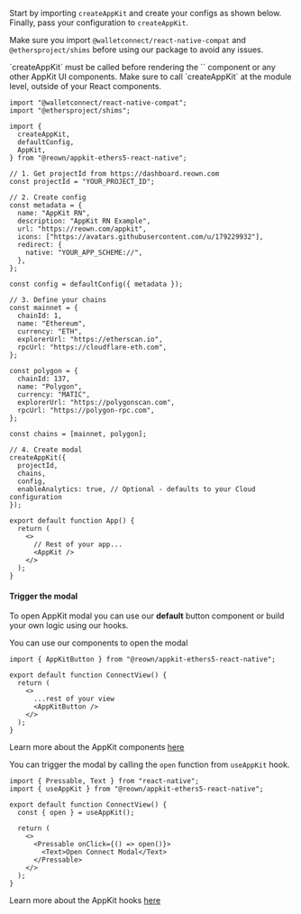 Start by importing `createAppKit` and create your configs as shown below.
Finally, pass your configuration to `createAppKit`.

<Note>

Make sure you import `@walletconnect/react-native-compat` and `@ethersproject/shims` before using our package to avoid any issues.

</Note>

<Note>
`createAppKit` must be called before rendering the `<AppKit />` component or any other AppKit UI components. Make sure to call `createAppKit` at the module level, outside of your React components.
</Note>

```tsx
import "@walletconnect/react-native-compat";
import "@ethersproject/shims";

import {
  createAppKit,
  defaultConfig,
  AppKit,
} from "@reown/appkit-ethers5-react-native";

// 1. Get projectId from https://dashboard.reown.com
const projectId = "YOUR_PROJECT_ID";

// 2. Create config
const metadata = {
  name: "AppKit RN",
  description: "AppKit RN Example",
  url: "https://reown.com/appkit",
  icons: ["https://avatars.githubusercontent.com/u/179229932"],
  redirect: {
    native: "YOUR_APP_SCHEME://",
  },
};

const config = defaultConfig({ metadata });

// 3. Define your chains
const mainnet = {
  chainId: 1,
  name: "Ethereum",
  currency: "ETH",
  explorerUrl: "https://etherscan.io",
  rpcUrl: "https://cloudflare-eth.com",
};

const polygon = {
  chainId: 137,
  name: "Polygon",
  currency: "MATIC",
  explorerUrl: "https://polygonscan.com",
  rpcUrl: "https://polygon-rpc.com",
};

const chains = [mainnet, polygon];

// 4. Create modal
createAppKit({
  projectId,
  chains,
  config,
  enableAnalytics: true, // Optional - defaults to your Cloud configuration
});

export default function App() {
  return (
    <>
      // Rest of your app...
      <AppKit />
    </>
  );
}
```

#### Trigger the modal

To open AppKit modal you can use our **default** button component or build your own logic using our hooks.

<Tabs>
<Tab title="Components">
You can use our components to open the modal

```tsx
import { AppKitButton } from "@reown/appkit-ethers5-react-native";

export default function ConnectView() {
  return (
    <>
      ...rest of your view
      <AppKitButton />
    </>
  );
}
```

Learn more about the AppKit components [here](../../core/components)

</Tab>
<Tab title="Hooks">

You can trigger the modal by calling the `open` function from `useAppKit` hook.

```tsx
import { Pressable, Text } from "react-native";
import { useAppKit } from "@reown/appkit-ethers5-react-native";

export default function ConnectView() {
  const { open } = useAppKit();

  return (
    <>
      <Pressable onClick={() => open()}>
        <Text>Open Connect Modal</Text>
      </Pressable>
    </>
  );
}
```

Learn more about the AppKit hooks [here](../../core/hooks)

</Tab>
</Tabs>
